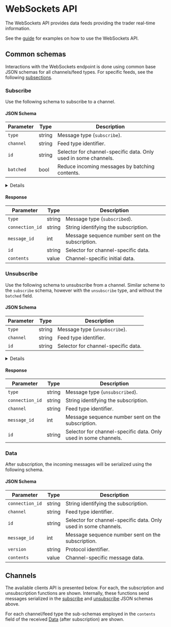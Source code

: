
# WebSockets API

The WebSockets API provides data feeds providing the trader real-time information.

See the [guide](/interaction/data/feeds) for examples on how to use the WebSockets API.

## Common schemas

Interactions with the WebSockets endpoint is done using common base JSON schemas for all channels/feed types.
For specific feeds, see the following [subsections](#feeds).

### Subscribe

Use the following schema to subscribe to a channel.

#### JSON Schema

| Parameter           | Type               | Description                                                           |
| ------------------- | ------------------ | --------------------------------------------------------------------- |
| `type`              | string             | Message type (`subscribe`).                                           |
| `channel`           | string             | Feed type identifier.                                                 |
| `id`                | string             | Selector for channel-specific data. Only used in some channels.       |
| `batched`           | bool               | Reduce incoming messages by batching contents.                        |

<Details title="Example">
```tsx
{ 
    "type": "subscribe", 
    "channel": "v4_trades",
    "id": "BTC-USD",
    "batched": false
}
```
</Details>

#### Response

| Parameter           | Type               | Description                                                           |
| ------------------- | ------------------ | --------------------------------------------------------------------- |
| `type`              | string             | Message type (`subscribed`).                                          |
| `connection_id`     | string             | String identifying the subscription.                                  |
| `message_id`        | int                | Message sequence number sent on the subscription.                     |
| `id`                | string             | Selector for channel-specific data.                                   |
| `contents`          | value              | Channel-specific initial data.                                        |

### Unsubscribe

Use the following schema to unsubscribe from a channel.
Similar scheme to the `subscribe` schema, however with the `unsubscribe` type, and without the `batched` field.

#### JSON Schema

| Parameter           | Type               | Description                                                           |
| ------------------- | ------------------ | --------------------------------------------------------------------- |
| `type`              | string             | Message type (`unsubscribe`).                                         |
| `channel`           | string             | Feed type identifier.                                                 |
| `id`                | string             | Selector for channel-specific data.                                   |

<Details title="Example">
```tsx
{
    "type": "unsubscribe",
    "channel": "v4_trades",
    "id": "BTC-USD"
}
```
</Details>

#### Response

| Parameter           | Type               | Description                                                           |
| ------------------- | ------------------ | --------------------------------------------------------------------- |
| `type`              | string             | Message type (`unsubscribed`).                                        |
| `connection_id`     | string             | String identifying the subscription.                                  |
| `channel`           | string             | Feed type identifier.                                                 |
| `message_id`        | int                | Message sequence number sent on the subscription.                     |
| `id`                | string             | Selector for channel-specific data. Only used in some channels.       |

### Data

After subscription, the incoming messages will be serialized using the following schema.

#### JSON Schema

| Parameter           | Type               | Description                                                           |
| ------------------- | ------------------ | --------------------------------------------------------------------- |
| `connection_id`     | string             | String identifying the subscription.                                  |
| `channel`           | string             | Feed type identifier.                                                 |
| `id`                | string             | Selector for channel-specific data. Only used in some channels.       |
| `message_id`        | int                | Message sequence number sent on the subscription.                     |
| `version`           | string             | Protocol identifier.                                                  |
| `contents`          | value              | Channel-specific message data.                                        |

## Channels

The available clients API is presented below.
For each, the subscription and unsubscription functions are shown. Internally, these functions send messages serialized in the [subscribe](#json-schema) and [unsubscribe](#json-schema-1) JSON schemas above.

For each channel/feed type the sub-schemas employed in the `contents` field of the received [Data](#json-schema-2) (after subscription) are shown. 

